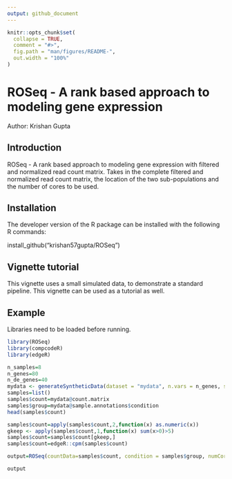 ```yaml
---
output: github_document
---
```


<!-- README.md is generated from README.Rmd. Please edit that file -->

```r
knitr::opts_chunk$set(
  collapse = TRUE,
  comment = "#>",
  fig.path = "man/figures/README-",
  out.width = "100%"
)
```


# ROSeq - A rank based approach to modeling gene expression

Author: Krishan Gupta

## Introduction

ROSeq - A rank based approach to modeling gene expression with filtered and normalized read count matrix. Takes in the complete filtered and normalized read count matrix, the location of the two sub-populations and the number of cores to be used.

## Installation

The developer version of the R package can be installed with the following R commands:

install_github("krishan57gupta/ROSeq")

## Vignette tutorial

This vignette uses a small simulated data, to demonstrate a standard pipeline. This vignette can be used as a tutorial as well.

## Example

Libraries need to be loaded before running.


```r
library(ROSeq)
library(compcodeR)
library(edgeR)
```

```r
n_samples=8
n_genes=80
n_de_genes=40
mydata <- generateSyntheticData(dataset = "mydata", n.vars = n_genes, samples.per.cond = n_samples, n.diffexp = n_de_genes)
samples=list()
samples$count=mydata@count.matrix
samples$group=mydata@sample.annotations$condition
head(samples$count)
```

```r
samples$count=apply(samples$count,2,function(x) as.numeric(x))
gkeep <- apply(samples$count,1,function(x) sum(x>0)>5)
samples$count=samples$count[gkeep,]
samples$count=edgeR::cpm(samples$count)
```

```r
output=ROSeq(countData=samples$count, condition = samples$group, numCores=1)
```

```r
output
```
